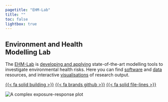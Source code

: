 ```yaml
---
pagetitle: "EHM-Lab"
title: ""
toc: false
lightbox: true
---
```


::: {.hero-grid}

::: {.col-6 #hero-textcell}

## Environment and Health <br> Modelling Lab

::: {#hero-text}
The [EHM-Lab](https://www.lshtm.ac.uk/ehm-lab) is [developing and applying](https://www.lshtm.ac.uk/research/centres-projects-groups/ehm-lab#research) state-of-the-art modelling tools to investigate environmental health risks. Here you can find [software](rcode_bytype.qmd) and [data](data.qmd) resources, and interactive [visualisations](apps.qmd) of research output.
:::

::: {#hero-icons}
[{{< fa solid building >}}](https://www.lshtm.ac.uk/research/centres-projects-groups/ehm-lab)
[{{< fa brands github >}}](https://github.com/ehm-lab)
[{{< fa solid file-lines >}}](https://www.lshtm.ac.uk/research/centres-projects-groups/ehm-lab#publications)
:::

:::

::: {.col-6 #hero-image}
<img id="cycle-image" src="images/logo.png" alt="A complex exposure-response plot"/>
:::

:::

